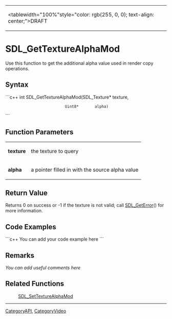 <!-- pragma section-numbers off -->
<!-- pragma disable-camelcase -->
{|
|<tablewidth="100%"style="color: rgb(255, 0, 0); text-align: center;">DRAFT
|}

= SDL_GetTextureAlphaMod =
Use this function to get the additional alpha value used in render copy operations.


== Syntax ==
```c++
int SDL_GetTextureAlphaMod(SDL_Texture* texture,
                           Uint8*       alpha)
```

== Function Parameters ==
{|
|'''texture'''
|the texture to query
|-
|'''alpha'''
|a pointer filled in with the source alpha value
|}

== Return Value ==
Returns 0 on success or -1 if the texture is not valid; call [[SDL_GetError]]() for more information.

== Code Examples ==
```c++
You can add your code example here
```

== Remarks ==
''You can add useful comments here''

== Related Functions ==
:[[SDL_SetTextureAlphaMod]]

----
[[CategoryAPI]], [[CategoryVideo]]
